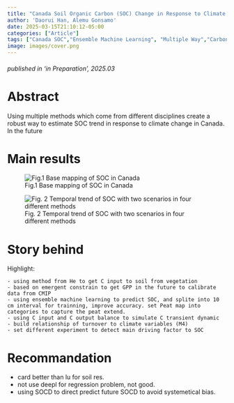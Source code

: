 ```yaml
---
title: "Canada Soil Organic Carbon (SOC) Change in Response to Climate Change"
author: 'Daorui Han, Alemu Gonsamo'
date: 2025-03-15T21:10:12-05:00
categories: ["Article"]
tags: ["Canada SOC","Ensemble Machine Learning", "Multiple Way","Carbon Balance"]
image: images/cover.png 
---
```

###### published in *'in Preparation'*, 2025.03

# Abstract 

Using multiple methods which come from different disciplines create a robust way to estimate SOC trend in response to climate change in Canada. In the future 

# Main results    
![Fig.1 Base mapping of SOC in Canada](images/figure1.png "Framework")

![Fig. 2 Temporal trend of SOC with two scenarios in four different methods ](images/figure2.png "SOC temporal trend")



# Story behind

Highlight: 
    
    - using method from He to get C input to soil from vegetation
    - based on emergent constrain to get GPP in the future to calibrate data from CMIP
    - using ensemble machine learning to predict SOC, and splite into 10 cm interval for trainning, improve accuracy. set Peat map into categories to capture the peat extend. 
    - using C input and C output balance to simulate C transient dynamic
    - build relationship of turnover to climate variables (M4)
    - set different experiment to detect main driving factor to SOC 



# Recommandation 

  - card better than lu for soil res.
  - not use deepl for regression problem, not good. 
  - using SOCD to direct predict future SOCD to avoid systemetical bias. 
  
  




